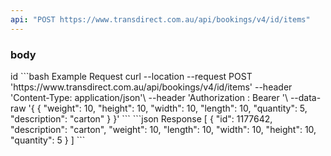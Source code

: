 ```yaml
---
api: "POST https://www.transdirect.com.au/api/bookings/v4/id/items"
---
```

### body 
<ParamField path="id" type="int">
id
</ParamField>
<RequestExample>
```bash Example Request
curl --location --request POST 'https://www.transdirect.com.au/api/bookings/v4/id/items'
--header 'Content-Type: application/json'\
--header 'Authorization : Bearer <fec5ae54d239f1bbf23a12010989ba17>'\
--data-raw '{
{
  "weight": 10,
  "height": 10,
  "width": 10,
  "length": 10,
  "quantity": 5,
  "description": "carton"
}
}'
``` 
</RequestExample>   
<ResponseExample>
```json Response
[
  {
    "id": 1177642,
    "description": "carton",
    "weight": 10,
    "length": 10,
    "width": 10,
    "height": 10,
    "quantity": 5
  }
]
```
</ResponseExample>